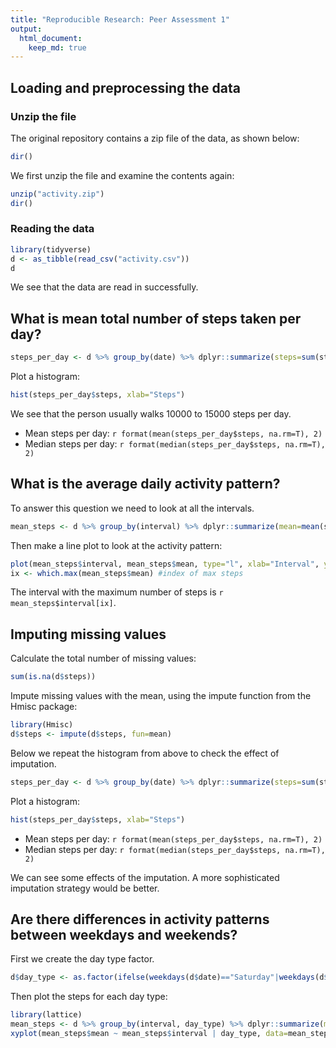 ```yaml
---
title: "Reproducible Research: Peer Assessment 1"
output: 
  html_document:
    keep_md: true
---
```



## Loading and preprocessing the data

### Unzip the file

The original repository contains a zip file of the data, as shown below:
```r
dir()
```
We first unzip the file and examine the contents again:
```r
unzip("activity.zip")
dir()
```

### Reading the data

```r
library(tidyverse)
d <- as_tibble(read_csv("activity.csv"))
d
```
We see that the data are read in successfully.

## What is mean total number of steps taken per day?

```r
steps_per_day <- d %>% group_by(date) %>% dplyr::summarize(steps=sum(steps))
```
Plot a histogram:
```r
hist(steps_per_day$steps, xlab="Steps")
```
We see that the person usually walks 10000 to 15000 steps per day.

* Mean steps per day: `r format(mean(steps_per_day$steps, na.rm=T), 2)`
* Median steps per day: `r format(median(steps_per_day$steps, na.rm=T), 2)`

## What is the average daily activity pattern?

To answer this question we need to look at all the intervals.
```r
mean_steps <- d %>% group_by(interval) %>% dplyr::summarize(mean=mean(steps, na.rm=T))
```
Then make a line plot to look at the activity pattern:
```r
plot(mean_steps$interval, mean_steps$mean, type="l", xlab="Interval", ylab="Number of steps", main="Average number of steps per interval")
ix <- which.max(mean_steps$mean) #index of max steps
```
The interval with the maximum number of steps is `r mean_steps$interval[ix]`.

## Imputing missing values

Calculate the total number of missing values:
```r
sum(is.na(d$steps))
```
Impute missing values with the mean, using the impute function from the Hmisc package:
```r
library(Hmisc)
d$steps <- impute(d$steps, fun=mean)
```
Below we repeat the histogram from above to check the effect of imputation.
```r
steps_per_day <- d %>% group_by(date) %>% dplyr::summarize(steps=sum(steps))
```
Plot a histogram:
```r
hist(steps_per_day$steps, xlab="Steps")
```

* Mean steps per day: `r format(mean(steps_per_day$steps, na.rm=T), 2)`
* Median steps per day: `r format(median(steps_per_day$steps, na.rm=T), 2)`

We can see some effects of the imputation. A more sophisticated imputation strategy would be better.

## Are there differences in activity patterns between weekdays and weekends?

First we create the day type factor.
```r
d$day_type <- as.factor(ifelse(weekdays(d$date)=="Saturday"|weekdays(d$date)=="Sunday", "weekend", "weekday"))
```
Then plot the steps for each day type:
```r
library(lattice)
mean_steps <- d %>% group_by(interval, day_type) %>% dplyr::summarize(mean=mean(steps, na.rm=T))
xyplot(mean_steps$mean ~ mean_steps$interval | day_type, data=mean_steps, type="l", ylab = "Number of steps", main="Activity pattern for weekdays and weekends", xlab = "Interval", layout=c(1,2))
```


